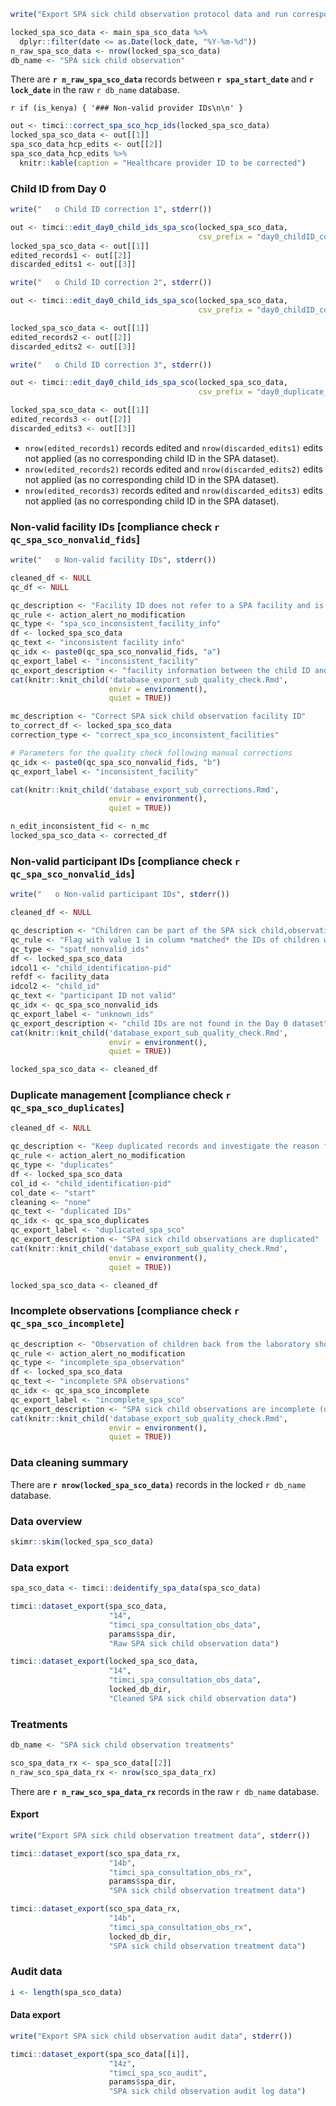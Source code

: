 ```r
write("Export SPA sick child observation protocol data and run corresponding quality checks", stderr())
```

```r
locked_spa_sco_data <- main_spa_sco_data %>%
  dplyr::filter(date <= as.Date(lock_date, "%Y-%m-%d"))
n_raw_spa_sco_data <- nrow(locked_spa_sco_data)
db_name <- "SPA sick child observation"
```

There are **`r n_raw_spa_sco_data`** records between **`r spa_start_date`** and **`r lock_date`** in the raw `r db_name` database.

`r if (is_kenya) { '### Non-valid provider IDs\n\n' }`

```r
out <- timci::correct_spa_sco_hcp_ids(locked_spa_sco_data)
locked_spa_sco_data <- out[[1]]
spa_sco_data_hcp_edits <- out[[2]]
spa_sco_data_hcp_edits %>%
  knitr::kable(caption = "Healthcare provider ID to be corrected")
```

### Child ID from Day 0

```r
write("   o Child ID correction 1", stderr())
```

```r
out <- timci::edit_day0_child_ids_spa_sco(locked_spa_sco_data,
                                          csv_prefix = "day0_childID_correction_inconsistent_facility_check1")
locked_spa_sco_data <- out[[1]]
edited_records1 <- out[[2]]
discarded_edits1 <- out[[3]]
```

```r
write("   o Child ID correction 2", stderr())
```

```r
out <- timci::edit_day0_child_ids_spa_sco(locked_spa_sco_data,
                                          csv_prefix = "day0_childID_correction_inconsistent_facility_check2")

locked_spa_sco_data <- out[[1]]
edited_records2 <- out[[2]]
discarded_edits2 <- out[[3]]
```

```r
write("   o Child ID correction 3", stderr())
```

```r
out <- timci::edit_day0_child_ids_spa_sco(locked_spa_sco_data,
                                          csv_prefix = "day0_duplicate_correction")

locked_spa_sco_data <- out[[1]]
edited_records3 <- out[[2]]
discarded_edits3 <- out[[3]]
```

* `nrow(edited_records1)` records edited and `nrow(discarded_edits1)` edits not applied (as no corresponding child ID in the SPA dataset).
* `nrow(edited_records2)` records edited and `nrow(discarded_edits2)` edits not applied (as no corresponding child ID in the SPA dataset).
* `nrow(edited_records3)` records edited and `nrow(discarded_edits3)` edits not applied (as no corresponding child ID in the SPA dataset).

### Non-valid facility IDs [compliance check `r qc_spa_sco_nonvalid_fids`]

```r
write("   o Non-valid facility IDs", stderr())
```

```r
cleaned_df <- NULL
qc_df <- NULL
```

```r
qc_description <- "Facility ID does not refer to a SPA facility and is not consistent with the facility code in the child ID. Check the facility ID from the first 5 characters of the child ID versus from the research assistant's manual entry."
qc_rule <- action_alert_no_modification
qc_type <- "spa_sco_inconsistent_facility_info"
df <- locked_spa_sco_data
qc_text <- "inconsistent facility info"
qc_idx <- paste0(qc_spa_sco_nonvalid_fids, "a")
qc_export_label <- "inconsistent_facility"
qc_export_description <- "facility information between the child ID and the research assistant's entry is inconsistent"
cat(knitr::knit_child('database_export_sub_quality_check.Rmd',
                      envir = environment(),
                      quiet = TRUE))
```

```r
mc_description <- "Correct SPA sick child observation facility ID"
to_correct_df <- locked_spa_sco_data
correction_type <- "correct_spa_sco_inconsistent_facilities"

# Parameters for the quality check following manual corrections
qc_idx <- paste0(qc_spa_sco_nonvalid_fids, "b")
qc_export_label <- "inconsistent_facility"

cat(knitr::knit_child('database_export_sub_corrections.Rmd',
                      envir = environment(),
                      quiet = TRUE))

n_edit_inconsistent_fid <- n_mc
locked_spa_sco_data <- corrected_df
```

### Non-valid participant IDs [compliance check `r qc_spa_sco_nonvalid_ids`]

```r
write("   o Non-valid participant IDs", stderr())
```

```r
cleaned_df <- NULL
```

```r
qc_description <- "Children can be part of the SPA sick child,observation protocol even if they have not been enrolled in the RCT/LS and are not on their Day 0 visit."
qc_rule <- "Flag with value 1 in column *matched* the IDs of children who are found in the locked Day 0 database."
qc_type <- "spatf_nonvalid_ids"
df <- locked_spa_sco_data
idcol1 <- "child_identification-pid"
refdf <- facility_data
idcol2 <- "child_id"
qc_text <- "participant ID not valid"
qc_idx <- qc_spa_sco_nonvalid_ids
qc_export_label <- "unknown_ids"
qc_export_description <- "child IDs are not found in the Day 0 dataset"
cat(knitr::knit_child('database_export_sub_quality_check.Rmd',
                      envir = environment(),
                      quiet = TRUE))
```

```r
locked_spa_sco_data <- cleaned_df
```

### Duplicate management [compliance check `r qc_spa_sco_duplicates`]

```r
cleaned_df <- NULL
```

```r
qc_description <- "Keep duplicated records and investigate the reason for duplicates."
qc_rule <- action_alert_no_modification
qc_type <- "duplicates"
df <- locked_spa_sco_data
col_id <- "child_identification-pid"
col_date <- "start"
cleaning <- "none"
qc_text <- "duplicated IDs"
qc_idx <- qc_spa_sco_duplicates
qc_export_label <- "duplicated_spa_sco"
qc_export_description <- "SPA sick child observations are duplicated"
cat(knitr::knit_child('database_export_sub_quality_check.Rmd',
                      envir = environment(),
                      quiet = TRUE))
```

```r
locked_spa_sco_data <- cleaned_df
```

### Incomplete observations [compliance check `r qc_spa_sco_incomplete`]

```r
qc_description <- "Observation of children back from the laboratory should not be a stand-alone observation, but should complement the observation of the initial consultation (before the child was sent to the lab)."
qc_rule <- action_alert_no_modification
qc_type <- "incomplete_spa_observation"
df <- locked_spa_sco_data
qc_text <- "incomplete SPA observations"
qc_idx <- qc_spa_sco_incomplete
qc_export_label <- "incomplete_spa_sco"
qc_export_description <- "SPA sick child observations are incomplete (observation back from lab available, but main observation missing)"
cat(knitr::knit_child('database_export_sub_quality_check.Rmd',
                      envir = environment(),
                      quiet = TRUE))
```

### Data cleaning summary

There are **`r nrow(locked_spa_sco_data)`** records in the locked `r db_name` database.

### Data overview

```r
skimr::skim(locked_spa_sco_data)
```

### Data export

```r
spa_sco_data <- timci::deidentify_spa_data(spa_sco_data)
```

```r
timci::dataset_export(spa_sco_data,
                      "14",
                      "timci_spa_consultation_obs_data",
                      params$spa_dir,
                      "Raw SPA sick child observation data")
```

```r
timci::dataset_export(locked_spa_sco_data,
                      "14",
                      "timci_spa_consultation_obs_data",
                      locked_db_dir,
                      "Cleaned SPA sick child observation data")
```

### Treatments

```r
db_name <- "SPA sick child observation treatments"
```

```r
sco_spa_data_rx <- spa_sco_data[[2]]
n_raw_sco_spa_data_rx <- nrow(sco_spa_data_rx)
```

There are **`r n_raw_sco_spa_data_rx`** records in the raw `r db_name` database.

#### Export

```r
write("Export SPA sick child observation treatment data", stderr())
```

```r
timci::dataset_export(sco_spa_data_rx,
                      "14b",
                      "timci_spa_consultation_obs_rx",
                      params$spa_dir,
                      "SPA sick child observation treatment data")
```

```r
timci::dataset_export(sco_spa_data_rx,
                      "14b",
                      "timci_spa_consultation_obs_rx",
                      locked_db_dir,
                      "SPA sick child observation treatment data")
```

### Audit data

```r
i <- length(spa_sco_data)
```

#### Data export

```r
write("Export SPA sick child observation audit data", stderr())
```

```r
timci::dataset_export(spa_sco_data[[i]],
                      "14z",
                      "timci_spa_sco_audit",
                      params$spa_dir,
                      "SPA sick child observation audit log data")
```
